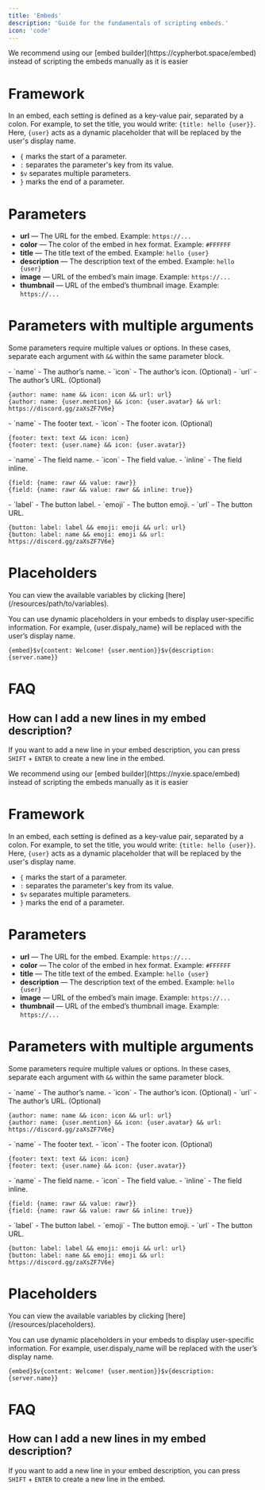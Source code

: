 ---
title: 'Embeds'
description: 'Guide for the fundamentals of scripting embeds.'
icon: 'code'
---


<Tip>
We recommend using our [embed builder](https://cypherbot.space/embed) instead of scripting the embeds manually as it is easier
</Tip>

# Framework


In an embed, each setting is defined as a key-value pair, separated by a colon. For example, to set the title, you would write: `{title: hello {user}}`. Here, `{user}` acts as a dynamic placeholder that will be replaced by the user's display name.

- `{` marks the start of a parameter.
- `:` separates the parameter's key from its value.
- `$v` separates multiple parameters.
- `}` marks the end of a parameter.

# Parameters

- **url** — The URL for the embed. Example: `https://...`
- **color** — The color of the embed in hex format. Example: `#FFFFFF`
- **title** — The title text of the embed. Example: `hello {user}`
- **description** — The description text of the embed. Example: `hello {user}`
- **image** — URL of the embed’s main image. Example: `https://...`
- **thumbnail** — URL of the embed’s thumbnail image. Example: `https://...`

# Parameters with multiple arguments

Some parameters require multiple values or options. In these cases, separate each argument with `&&` within the same parameter block.


<Accordion title="Author">
  - `name` - The author’s name.
  - `icon` - The author’s icon. (Optional)
  - `url` - The author’s URL. (Optional)

```
{author: name: name && icon: icon && url: url}
{author: name: {user.mention} && icon: {user.avatar} && url: https://discord.gg/zaXsZF7V6e}
```
</Accordion>
<Accordion title="Footer">
  - `name` - The footer text.
  - `icon` - The footer icon. (Optional)

```
{footer: text: text && icon: icon}
{footer: text: {user.name} && icon: {user.avatar}}
```
</Accordion>
<Accordion title="Field">
  - `name` - The field name.
  - `icon` - The field value.
  - `inline` - The field inline. 

```
{field: {name: rawr && value: rawr}}
{field: {name: rawr && value: rawr && inline: true}}
```
</Accordion>
<Accordion title="Button">
  - `label` - The button label.
  - `emoji` - The button emoji.
  - `url` - The button URL.

```
{button: label: label && emoji: emoji && url: url}
{button: label: name && emoji: emoji && url: https://discord.gg/zaXsZF7V6e}
```
</Accordion>

# Placeholders

<Info>
You can view the available variables by clicking [here](/resources/path/to/variables).
</Info>

You can use dynamic placeholders in your embeds to display user-specific information. For example, {user.dispaly_name} will be replaced with the user’s display name.

```
{embed}$v{content: Welcome! {user.mention}}$v{description: {server.name}}
```



# FAQ

## How can I add a new lines in my embed description?

If you want to add a new line in your embed description, you can press `SHIFT` + `ENTER` to create a new line in the embed.

<Tip>
  We recommend using our [embed builder](https://nyxie.space/embed) instead of scripting the embeds manually as it is easier
</Tip>

# Framework

In an embed, each setting is defined as a key-value pair, separated by a colon. For example, to set the title, you would write: `{title: hello {user}}`. Here, `{user}` acts as a dynamic placeholder that will be replaced by the user's display name.

- `{` marks the start of a parameter.
- `:` separates the parameter's key from its value.
- `$v` separates multiple parameters.
- `}` marks the end of a parameter.

# Parameters

- **url** — The URL for the embed. Example: `https://...`
- **color** — The color of the embed in hex format. Example: `#FFFFFF`
- **title** — The title text of the embed. Example: `hello {user}`
- **description** — The description text of the embed. Example: `hello {user}`
- **image** — URL of the embed’s main image. Example: `https://...`
- **thumbnail** — URL of the embed’s thumbnail image. Example: `https://...`

# Parameters with multiple arguments

Some parameters require multiple values or options. In these cases, separate each argument with `&&` within the same parameter block.

<Accordion title="Author">
  - `name` - The author’s name.
  - `icon` - The author’s icon. (Optional)
  - `url` - The author’s URL. (Optional)

  ```
  {author: name: name && icon: icon && url: url}
  {author: name: {user.mention} && icon: {user.avatar} && url: https://discord.gg/zaXsZF7V6e}
  ```
</Accordion>

<Accordion title="Footer">
  - `name` - The footer text.
  - `icon` - The footer icon. (Optional)

  ```
  {footer: text: text && icon: icon}
  {footer: text: {user.name} && icon: {user.avatar}}
  ```
</Accordion>

<Accordion title="Field">
  - `name` - The field name.
  - `icon` - The field value.
  - `inline` - The field inline.

  ```
  {field: {name: rawr && value: rawr}}
  {field: {name: rawr && value: rawr && inline: true}}
  ```
</Accordion>

<Accordion title="Button">
  - `label` - The button label.
  - `emoji` - The button emoji.
  - `url` - The button URL.

  ```
  {button: label: label && emoji: emoji && url: url}
  {button: label: name && emoji: emoji && url: https://discord.gg/zaXsZF7V6e}
  ```
</Accordion>

# Placeholders

<Info>
  You can view the available variables by clicking [here](/resources/placeholders).
</Info>

You can use dynamic placeholders in your embeds to display user-specific information. For example, user.dispaly_name will be replaced with the user’s display name.

```
{embed}$v{content: Welcome! {user.mention}}$v{description: {server.name}}
```

# FAQ

## How can I add a new lines in my embed description?

If you want to add a new line in your embed description, you can press `SHIFT` \+ `ENTER` to create a new line in the embed.

## 